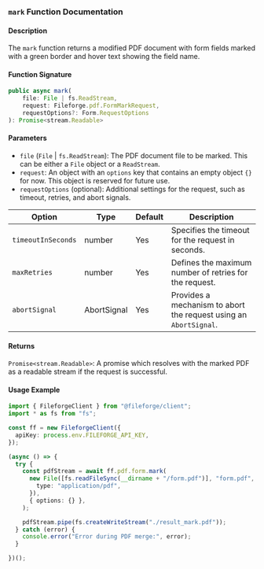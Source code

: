 ### `mark` Function Documentation

#### Description

The `mark` function returns a modified PDF document with form fields marked with a green border and hover text showing the field name.

#### Function Signature

```typescript
public async mark(
    file: File | fs.ReadStream,
    request: Fileforge.pdf.FormMarkRequest,
    requestOptions?: Form.RequestOptions
): Promise<stream.Readable>
```

#### Parameters

- `file` (`File` | `fs.ReadStream`): The PDF document file to be marked. This can be either a `File` object or a `ReadStream`.
- `request`: An object with an `options` key that contains an empty object `{}` for now. This object is reserved for future use.
- `requestOptions` (optional): Additional settings for the request, such as timeout, retries, and abort signals.

| Option              | Type                   | Default | Description                                                                     |
|---------------------|------------------------|---------|---------------------------------------------------------------------------------|
| `timeoutInSeconds`  | number                 | Yes     | Specifies the timeout for the request in seconds.                               |
| `maxRetries`        | number                 | Yes     | Defines the maximum number of retries for the request.                          |
| `abortSignal`       | AbortSignal            | Yes     | Provides a mechanism to abort the request using an `AbortSignal`.               |

#### Returns

`Promise<stream.Readable>`: A promise which resolves with the marked PDF as a readable stream if the request is successful.


#### Usage Example

```typescript
import { FileforgeClient } from "@fileforge/client";
import * as fs from "fs";

const ff = new FileforgeClient({
  apiKey: process.env.FILEFORGE_API_KEY,
});

(async () => {
  try {
    const pdfStream = await ff.pdf.form.mark(
      new File([fs.readFileSync(__dirname + "/form.pdf")], "form.pdf", {
        type: "application/pdf",
      }),
      { options: {} },
    );

    pdfStream.pipe(fs.createWriteStream("./result_mark.pdf"));
  } catch (error) {
    console.error("Error during PDF merge:", error);
  }

})();
```